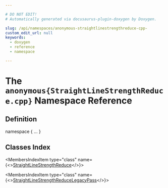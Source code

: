 ```yaml
---

# DO NOT EDIT!
# Automatically generated via docusaurus-plugin-doxygen by Doxygen.

slug: /api/namespaces/anonymous-straightlinestrengthreduce-cpp-
custom_edit_url: null
keywords:
  - doxygen
  - reference
  - namespace

---
```





# The `anonymous{StraightLineStrengthReduce.cpp}` Namespace Reference

<DoxygenPage pluginConfig={pluginConfig}>



## Definition

<CodeBlock>namespace &#123; ... &#125;</CodeBlock>

## Classes Index

<MembersIndex>

<MembersIndexItem
  type="class"
  name={<><a href="/docs/api/classes/anonymous-namespace-straightlinestrengthreduce-cpp-/straightlinestrengthreduce">StraightLineStrengthReduce</a></>}>
</MembersIndexItem>

<MembersIndexItem
  type="class"
  name={<><a href="/docs/api/classes/anonymous-namespace-straightlinestrengthreduce-cpp-/straightlinestrengthreducelegacypass">StraightLineStrengthReduceLegacyPass</a></>}>
</MembersIndexItem>

</MembersIndex>


</DoxygenPage>
